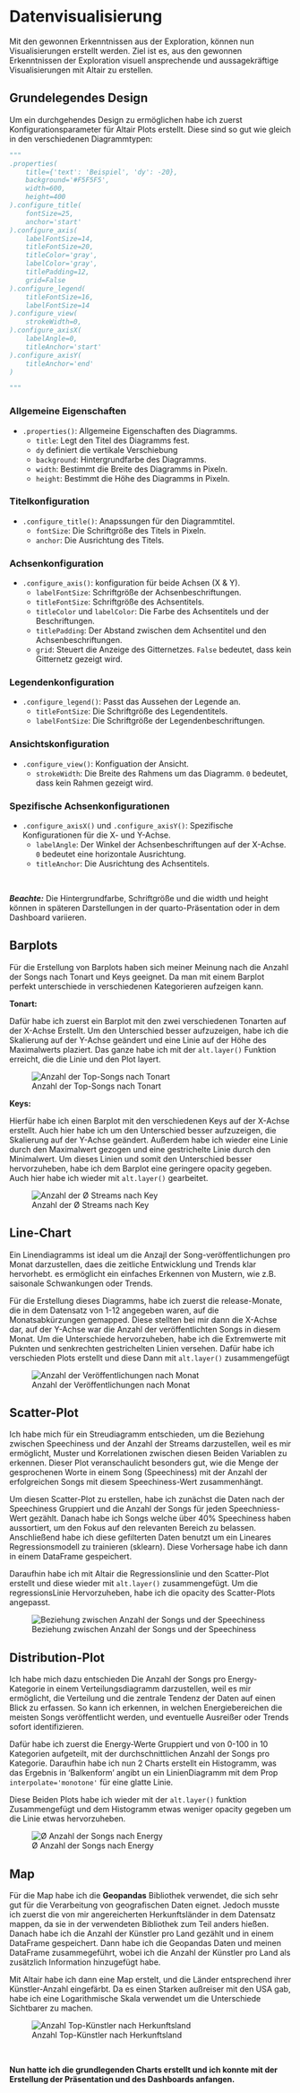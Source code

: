 # Datenvisualisierung

Mit den gewonnen Erkenntnissen aus der Exploration, können nun Visualisierungen erstellt werden. Ziel ist es, aus den gewonnen Erkenntnissen der Exploration visuell ansprechende und aussagekräftige Visualisierungen mit Altair zu erstellen.

## Grundelegendes Design

Um ein durchgehendes Design zu ermöglichen habe ich zuerst Konfigurationsparameter für Altair Plots erstellt. Diese sind so gut wie gleich in den verschiedenen Diagrammtypen:

```python

"""
.properties(
    title={'text': 'Beispiel', 'dy': -20},
    background='#F5F5F5',
    width=600,
    height=400
).configure_title(
    fontSize=25,
    anchor='start'
).configure_axis(
    labelFontSize=14,
    titleFontSize=20,
    titleColor='gray',
    labelColor='gray',
    titlePadding=12,
    grid=False
).configure_legend(
    titleFontSize=16,
    labelFontSize=14
).configure_view(
    strokeWidth=0,
).configure_axisX(
    labelAngle=0,
    titleAnchor='start'
).configure_axisY(
    titleAnchor='end'
)

"""
```

### Allgemeine Eigenschaften

- `.properties()`: Allgemeine Eigenschaften des Diagramms.
  - `title`: Legt den Titel des Diagramms fest. 
  - `dy`  definiert die vertikale Verschiebung 
  - `background`: Hintergrundfarbe des Diagramms.
  - `width`: Bestimmt die Breite des Diagramms in Pixeln. 
  - `height`: Bestimmt die Höhe des Diagramms in Pixeln.

### Titelkonfiguration

- `.configure_title()`: Anapssungen für den Diagrammtitel.
  - `fontSize`: Die Schriftgröße des Titels in Pixeln.
  - `anchor`: Die Ausrichtung des Titels.



### Achsenkonfiguration

- `.configure_axis()`: konfiguration für beide Achsen (X & Y).
  - `labelFontSize`: Schriftgröße der Achsenbeschriftungen.
  - `titleFontSize`: Schriftgröße des Achsentitels.
  - `titleColor` und `labelColor`: Die Farbe des Achsentitels und der Beschriftungen.
  - `titlePadding`: Der Abstand zwischen dem Achsentitel und den Achsenbeschriftungen. 
  - `grid`: Steuert die Anzeige des Gitternetzes. `False` bedeutet, dass kein Gitternetz gezeigt wird.

### Legendenkonfiguration

- `.configure_legend()`: Passt das Aussehen der Legende an.
  - `titleFontSize`: Die Schriftgröße des Legendentitels. 
  - `labelFontSize`: Die Schriftgröße der Legendenbeschriftungen.

### Ansichtskonfiguration

- `.configure_view()`: Konfiguation der Ansicht.
  - `strokeWidth`: Die Breite des Rahmens um das Diagramm. `0` bedeutet, dass kein Rahmen gezeigt wird.

### Spezifische Achsenkonfigurationen

- `.configure_axisX()` und `.configure_axisY()`: Spezifische Konfigurationen für die X- und Y-Achse.
  - `labelAngle`: Der Winkel der Achsenbeschriftungen auf der X-Achse. `0`  bedeutet eine horizontale Ausrichtung.
  - `titleAnchor`: Die Ausrichtung des Achsentitels.

<br/>

  ***Beachte:*** Die Hintergrundfarbe, Schriftgröße und die width und height können in späteren Darstellungen in der quarto-Präsentation oder in dem Dashboard variieren.


## Barplots

Für die Erstellung von Barplots haben sich meiner Meinung nach die Anzahl der Songs nach Tonart und Keys geeignet. Da man mit einem Barplot perfekt unterschiede in verschiedenen Kategorieren aufzeigen kann. 

**Tonart:**

Dafür habe ich zuerst ein Barplot mit den zwei verschiedenen Tonarten auf der X-Achse Erstellt. Um den Unterschied besser aufzuzeigen, habe ich die Skalierung auf der Y-Achse geändert und eine Linie auf der Höhe des Maximalwerts plaziert. Das ganze habe ich mit der `alt.layer()` Funktion erreicht, die die Linie und den Plot layert.

![Anzahl der Top-Songs nach Tonart](images/visualization_bar_plot_with_lines.png)

**Keys:**

Hierfür habe ich einen Barplot mit den verschiedenen Keys auf der X-Achse erstellt. Auch hier habe ich um den Unterschied besser aufzuzeigen, die Skalierung auf der Y-Achse geändert. Außerdem habe ich wieder eine Linie durch den Maximalwert gezogen und eine gestrichelte Linie durch den Minimalwert. Um dieses Linien und somit den Unterschied besser hervorzuheben, habe ich dem Barplot eine geringere opacity gegeben. Auch hier habe ich wieder mit `alt.layer()` gearbeitet.

![Anzahl der Ø Streams nach Key](images/keys.png)


## Line-Chart

Ein Linendiagramms ist ideal um die Anzajl der Song-veröffentlichungen pro Monat darzustellen, daes die zeitliche Entwicklung und Trends klar hervorhebt. es ermöglicht ein einfaches Erkennen von Mustern, wie z.B. saisonale Schwankungen oder Trends. 

Für die Erstellung dieses Diagramms, habe ich zuerst die release-Monate, die in dem Datensatz von 1-12 angegeben waren, auf die Monatsabkürzungen gemapped. Diese stellten bei mir dann die X-Achse dar, auf der Y-Achse war die Anzahl der veröffentlichten Songs in diesem Monat.
Um die Unterschiede hervorzuheben, habe ich die Extremwerte mit Puknten und senkrechten gestrichelten Linien versehen. Dafür  habe ich verschieden Plots erstellt und diese Dann mit `alt.layer()` zusammengefügt

![Anzahl der Veröffentlichungen nach Monat](images/monthly_realeses.png)


## Scatter-Plot

Ich habe mich für ein Streudiagramm entschieden, um die Beziehung zwischen Speechiness und der Anzahl der Streams darzustellen, weil es mir ermöglicht, Muster und Korrelationen zwischen diesen Beiden Variablen zu erkennen. Dieser Plot veranschaulicht besonders gut, wie die Menge der gesprochenen Worte in einem Song (Speechiness) mit der Anzahl der erfolgreichen Songs mit diesem Speechiness-Wert zusammenhängt.

Um diesen Scatter-Plot zu erstellen, habe ich zunächst die Daten nach der Speechiness Gruppiert und die Anzahl der Songs für jeden Speechniess-Wert gezählt. Danach habe ich Songs welche über 40% Speechiness haben aussortiert, um den Fokus auf den relevanten Bereich zu belassen. 
Anschließend habe ich diese gefilterten Daten benutzt um ein Lineares Regressionsmodell zu trainieren (sklearn). Diese Vorhersage habe ich dann in einem DataFrame gespeichert.

Daraufhin habe ich mit Altair die Regressionslinie und den Scatter-Plot erstellt und diese wieder mit `alt.layer()` zusammengefügt. Um die regressionsLinie Hervorzuheben, habe ich die opacity des Scatter-Plots angepasst.

![Beziehung zwischen Anzahl der Songs und der Speechiness](images/scatter_plot.png)


## Distribution-Plot

Ich habe mich dazu entschieden Die Anzahl der Songs pro Energy-Kategorie in einem Verteilungsdiagramm darzustellen, weil es mir ermöglicht, die Verteilung und die zentrale Tendenz der Daten auf einen Blick zu erfassen. So kann ich erkennen, in welchen Energiebereichen die meisten Songs veröffentlicht werden, und eventuelle Ausreißer oder Trends sofort identifizieren.

Dafür habe ich zuerst die Energy-Werte Gruppiert und von 0-100 in 10 Kategorien aufgeteilt, mit der durchschnittlichen Anzahl der Songs pro Kategorie. 
Daraufhin habe ich nun 2 Charts erstellt ein Histogramm, was das Ergebnis in 'Balkenform' angibt un ein LinienDiagramm mit dem Prop `interpolate='monotone'` für eine glatte Linie.

Diese Beiden Plots habe ich wieder mit der `alt.layer()` funktion Zusammengefügt und dem Histogramm etwas weniger opacity gegeben um die Linie etwas hervorzuheben.


![Ø Anzahl der Songs nach Energy](images/distribution.png)


## Map

Für die Map habe ich die **Geopandas** Bibliothek verwendet, die sich sehr gut für die Verarbeitung von geografischen Daten eignet.
Jedoch musste ich zuerst die von mir angereicherten Herkunftsländer in dem Datensatz mappen, da sie in der verwendeten Bibliothek zum Teil anders hießen.
Danach habe ich die Anzahl der Künstler pro Land gezählt und in einem DataFrame gespeichert. Dann habe ich die Geopandas Daten und meinen DataFrame zusammegeführt, wobei ich die Anzahl der Künstler pro Land als zusätzlich Information hinzugefügt habe.

Mit Altair habe ich dann eine Map erstelt, und die Länder entsprechend ihrer Künstler-Anzahl eingefärbt. Da es einen Starken außreiser mit den USA gab, habe ich eine Logarithmische Skala verwendet um die Unterschiede Sichtbarer zu machen.

![Anzahl Top-Künstler nach Herkunftsland](images/map.png)


<br/>


**Nun hatte ich die grundlegenden Charts erstellt und ich konnte mit der Erstellung der Präsentation und des Dashboards anfangen.**



 